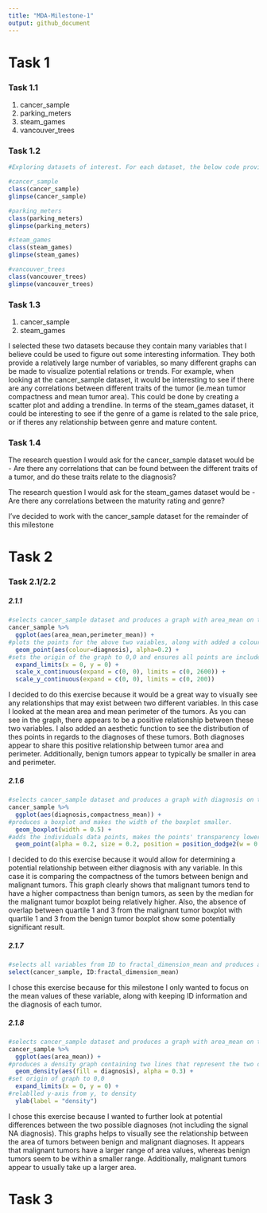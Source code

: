 ```yaml
---
title: "MDA-Milestone-1"
output: github_document
---
```


# Task 1
### Task 1.1
1. cancer_sample
2. parking_meters
3. steam_games
4. vancouver_trees

### Task 1.2
`````r
#Exploring datasets of interest. For each dataset, the below code provides class type, number of rows, number of columns, variable names, and provides information on how data is provided (ie. numeric or characters)

#cancer_sample
class(cancer_sample)
glimpse(cancer_sample)

#parking_meters
class(parking_meters)
glimpse(parking_meters)

#steam_games
class(steam_games)
glimpse(steam_games)

#vancouver_trees
class(vancouver_trees)
glimpse(vancouver_trees)
`````

### Task 1.3
1. cancer_sample
2. steam_games

I selected these two datasets because they contain many variables that I believe could be used to figure out some interesting information. They both provide a relatively large number of variables, so many different graphs can be made to visualize potential relations or trends. For example, when looking at the cancer_sample dataset, it would be interesting to see if there are any correlations between different traits of the tumor (ie.mean tumor compactness and mean tumor area). This could be done by creating a scatter plot and adding a trendline. In terms of the steam_games dataset, it could be interesting to see if the genre of a game is related to the sale price, or if theres any relationship between genre and mature content. 

### Task 1.4
The research question I would ask for the cancer_sample dataset would be - Are there any correlations that can be found between the different traits of a tumor, and do these traits relate to the diagnosis? 

The research question I would ask for the steam_games dataset would be - Are there any correlations between the maturity rating and genre?

I've decided to work with the cancer_sample dataset for the remainder of this milestone

# Task 2
### Task 2.1/2.2
##### 2.1.1
`````r
#selects cancer_sample dataset and produces a graph with area_mean on the x-axis and perimeter_mean on the y-axis.
cancer_sample %>%
  ggplot(aes(area_mean,perimeter_mean)) +
#plots the points for the above two vaiables, along with added a colour to the points to differentiate between the diagnosis of the tumor. An alpha of 0.2 was used to be able to see areas of overlap.
  geom_point(aes(colour=diagnosis), alpha=0.2) +
#sets the origin of the graph to 0,0 and ensures all points are included in the plot.
  expand_limits(x = 0, y = 0) +
  scale_x_continuous(expand = c(0, 0), limits = c(0, 2600)) + 
  scale_y_continuous(expand = c(0, 0), limits = c(0, 200))
`````
I decided to do this exercise because it would be a great way to visually see any relationships that may exist between two different variables. In this case I looked at the mean area and mean perimeter of the tumors. As you can see in the graph, there appears to be a positive relationship between these two variables. I also added an aesthetic function to see the distribution of thes points in regards to the diagnoses of these tumors. Both diagnoses appear to share this positive relationship between tumor area and perimeter. Additionally, benign tumors appear to typically be smaller in area and perimeter.

##### 2.1.6
`````r
#selects cancer_sample dataset and produces a graph with diagnosis on the x-axis and compactness_mean on the y-axis.
cancer_sample %>%
  ggplot(aes(diagnosis,compactness_mean)) +
#produces a boxplot and makes the width of the boxplot smaller.
  geom_boxplot(width = 0.5) +
#adds the individuals data points, makes the points' transparency lower and smaller, and shifts the points horizontally while keeping the vertical position the same.
  geom_point(alpha = 0.2, size = 0.2, position = position_dodge2(w = 0.25))
`````
I decided to do this exercise because it would allow for determining a potential relationship between either diagnosis with any variable. In this case it is comparing the compactness of the tumors between benign and malignant tumors. This graph clearly shows that malignant tumors tend to have a higher compactness than benign tumors, as seen by the median for the malignant tumor boxplot being relatively higher. Also, the absence of overlap between quartile 1 and 3 from the malignant tumor boxplot with quartile 1 and 3 from the benign tumor boxplot show some potentially significant result.

##### 2.1.7
`````r
#selects all variables from ID to fractal_dimension_mean and produces a new tibble including only this information.
select(cancer_sample, ID:fractal_dimension_mean)
`````
I chose this exercise because for this milestone I only wanted to focus on the mean values of these variable, along with keeping ID information and the diagnosis of each tumor. 

##### 2.1.8
`````r
#selects cancer_sample dataset and produces a graph with area_mean on the x_axis.
cancer_sample %>%
  ggplot(aes(area_mean)) +
#produces a density graph containing two lines that represent the two different types of diagnoses with the area below each line filled. Alpha was used to add transparency to the the colour filled area.
  geom_density(aes(fill = diagnosis), alpha = 0.3) +
#set origin of graph to 0,0
  expand_limits(x = 0, y = 0) +
#relablled y-axis from y, to density
  ylab(label = "density")
`````
I chose this exercise because I wanted to further look at potential differences between the two possible diagnoses (not including the signal NA diagnosis). This graphs helps to visually see the relationship between the area of tumors between benign and malignant diagnoses. It appears that malignant tumors have a larger range of area values, whereas benign tumors seem to be within a smaller range. Additionally, malignant tumors appear to usually take up a larger area.

# Task 3
